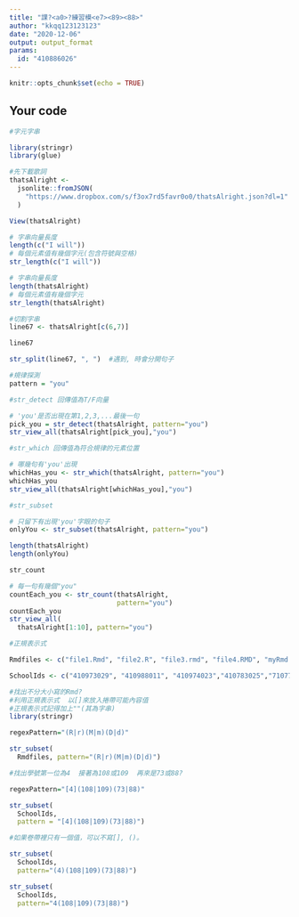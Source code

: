 ---
title: "課?<a0>?練習模<e7><89><88>"
author: "kkqq123123123"
date: "2020-12-06"
output: output_format
params:
  id: "410886026"
---

```{r setup, include=FALSE}
knitr::opts_chunk$set(echo = TRUE)
```

## Your code

```{r}
#字元字串

library(stringr)
library(glue)
```

```{r}
#先下載歌詞
thatsAlright <- 
  jsonlite::fromJSON(
    "https://www.dropbox.com/s/f3ox7rd5favr0o0/thatsAlright.json?dl=1"
  )

View(thatsAlright)
```

```{r}
# 字串向量長度
length(c("I will"))
# 每個元素值有幾個字元(包含符號與空格)
str_length(c("I will"))
```

```{r}
# 字串向量長度
length(thatsAlright)
# 每個元素值有幾個字元
str_length(thatsAlright)
```

```{r}
#切割字串
line67 <- thatsAlright[c(6,7)]

line67

str_split(line67, ", ")  #遇到, 時會分開句子
```

```{r}
#規律探測
pattern = "you" 
```

```{r}
#str_detect 回傳值為T/F向量

# 'you'是否出現在第1,2,3,...最後一句
pick_you = str_detect(thatsAlright, pattern="you")
str_view_all(thatsAlright[pick_you],"you")
```

```{r}
#str_which 回傳值為符合規律的元素位置

# 哪幾句有'you'出現
whichHas_you <- str_which(thatsAlright, pattern="you")
whichHas_you
str_view_all(thatsAlright[whichHas_you],"you")
```

```{r}
#str_subset

# 只留下有出現'you'字眼的句子
onlyYou <- str_subset(thatsAlright, pattern="you")

length(thatsAlright)
length(onlyYou)
```

```{r}
str_count

# 每一句有幾個"you"
countEach_you <- str_count(thatsAlright,
                           pattern="you")
countEach_you
str_view_all(
  thatsAlright[1:10], pattern="you")
```

```{r}
#正規表示式

Rmdfiles <- c("file1.Rmd", "file2.R", "file3.rmd", "file4.RMD", "myRmd.R")

SchoolIds <- c("410973029", "410988011", "410974023","410783025","710773022","410788021","410673124","410873051","49988001")

```

```{r}
#找出不分大小寫的Rmd?
#利用正規表示式  以[]來放入捲帶可能內容值
#正規表示式記得加上""(其為字串)
library(stringr)

regexPattern="(R|r)(M|m)(D|d)"

str_subset(
  Rmdfiles, pattern="(R|r)(M|m)(D|d)")

```

```{r}
#找出學號第一位為4  接著為108或109  再來是73或88?

regexPattern="[4](108|109)(73|88)"

str_subset(
  SchoolIds, 
  pattern = "[4](108|109)(73|88)")
```

```{r}
#如果卷帶裡只有一個值，可以不寫[], ()。

str_subset(
  SchoolIds,
  pattern="(4)(108|109)(73|88)")

str_subset(
  SchoolIds,
  pattern="4(108|109)(73|88)")
```











